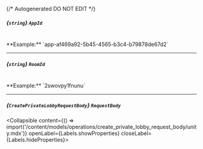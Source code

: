 {/* Autogenerated DO NOT EDIT  */}

##### *{`string`}* `AppId`
<br/>
**Example:** `app-af469a92-5b45-4565-b3c4-b79878de67d2`

---
##### *{`string`}* `RoomId`
<br/>
**Example:** `2swovpy1fnunu`

---
##### *{`CreatePrivateLobbyRequestBody`}* `RequestBody`
<Collapsible content={() => import('/content/models/operations/create_private_lobby_request_body/unity.mdx')} openLabel={Labels.showProperties} closeLabel={Labels.hideProperties}>
</Collapsible>


